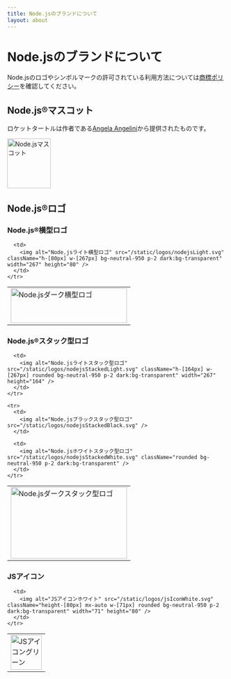```yaml
---
title: Node.jsのブランドについて
layout: about
---
```


# Node.jsのブランドについて

Node.jsのロゴやシンボルマークの許可されている利用方法については[商標ポリシー](https://trademark-policy.openjsf.org/)を確認してください。

## Node.js®マスコット

ロケットタートルは作者である[Angela Angelini](https://www.linkedin.com/in/angeliningl/)から提供されたものです。

<img alt="Node.jsマスコット" src="/static/images/node-mascot.svg" className="w-[100px]" width="100" height="114" />

## Node.js®ロゴ

### Node.js®横型ロゴ

<table>
  <tbody>
    <tr>
      <td>
        <img alt="Node.jsダーク横型ロゴ" src="/static/logos/nodejsDark.svg" className="h-[80px] w-[267px]" width="267" height="80" />
      </td>

      <td>
        <img alt="Node.jsライト横型ロゴ" src="/static/logos/nodejsLight.svg" className="h-[80px] w-[267px] bg-neutral-950 p-2 dark:bg-transparent" width="267" height="80" />
      </td>
    </tr>
  </tbody>
</table>

### Node.js®スタック型ロゴ

<table>
  <tbody>
    <tr>
      <td>
        <img alt="Node.jsダークスタック型ロゴ" src="/static/logos/nodejsStackedDark.svg" className="h-[164px] w-[267px]" width="267" height="164" />
      </td>

      <td>
        <img alt="Node.jsライトスタック型ロゴ" src="/static/logos/nodejsStackedLight.svg" className="h-[164px] w-[267px] rounded bg-neutral-950 p-2 dark:bg-transparent" width="267" height="164" />
      </td>
    </tr>

    <tr>
      <td>
        <img alt="Node.jsブラックスタック型ロゴ" src="/static/logos/nodejsStackedBlack.svg" />
      </td>

      <td>
        <img alt="Node.jsホワイトスタック型ロゴ" src="/static/logos/nodejsStackedWhite.svg" className="rounded bg-neutral-950 p-2 dark:bg-transparent" />
      </td>
    </tr>
  </tbody>
</table>

### JSアイコン

<table>
  <tbody>
    <tr>
      <td>
        <img alt="JSアイコングリーン" src="/static/logos/jsIconGreen.svg" className="height-[80px] mx-auto w-[71px]" width="71" height="80" />
      </td>

      <td>
        <img alt="JSアイコンホワイト" src="/static/logos/jsIconWhite.svg" className="height-[80px] mx-auto w-[71px] rounded bg-neutral-950 p-2 dark:bg-transparent" width="71" height="80" />
      </td>
    </tr>
  </tbody>
</table>
